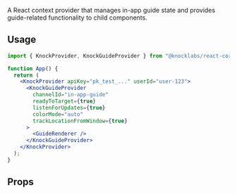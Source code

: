 A React context provider that manages in-app guide state and provides guide-related functionality to child components.

## Usage

```jsx
import { KnockProvider, KnockGuideProvider } from "@knocklabs/react-core";

function App() {
  return (
    <KnockProvider apiKey="pk_test_..." userId="user-123">
      <KnockGuideProvider
        channelId="in-app-guide"
        readyToTarget={true}
        listenForUpdates={true}
        colorMode="auto"
        trackLocationFromWindow={true}
      >
        <GuideRenderer />
      </KnockGuideProvider>
    </KnockProvider>
  );
}
```

## Props

<Attributes>
  <Attribute
    name="channelId"
    type="string"
    description="The channel ID for the guide channel."
  />
  <Attribute
    name="readyToTarget"
    type="boolean"
    description="Whether the provider is ready to target and display guides."
  />
  <Attribute
    name="listenForUpdates"
    type="boolean"
    description="Whether to listen for real-time guide updates. Defaults to true."
  />
  <Attribute
    name="colorMode"
    type="ColorMode"
    description="The color mode for guide styling (light, dark, or auto)."
  />
  <Attribute
    name="targetParams"
    type="KnockGuideTargetParams"
    description="Additional targeting parameters for guide display conditions."
  />
  <Attribute
    name="trackLocationFromWindow"
    type="boolean"
    description="Whether to automatically track location changes from the browser window."
  />
  <Attribute
    name="orderResolutionDuration"
    type="number"
    description="Duration in milliseconds for resolving guide order conflicts."
  />
  <Attribute
    name="throttleCheckInterval"
    type="number"
    description="Interval in milliseconds for throttling guide checks."
  />
  <Attribute
    name="children"
    type="ReactNode"
    description="Child components that will have access to the guide context."
  />
</Attributes>
